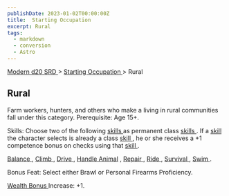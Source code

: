 ```yaml
---
publishDate: 2023-01-02T00:00:00Z
title:  Starting Occupation 
excerpt: Rural
tags:
  - markdown
  - conversion
  - Astro
---
```


[ Modern d20 SRD ](/#modernD20) > [ Starting Occupation ](modern-d20-srd-starting-occupation-index) > Rural

##  Rural

Farm workers, hunters, and others who make a living in rural communities fall
under this category. Prerequisite: Age 15+.

Skills: Choose two of the following [ skills ](modern-d20-srd-skills-index) as
permanent class [ skills ](modern-d20-srd-skills-index) . If a [ skill](modern-d20-srd-skills-index) the character selects is already a class [skill ](modern-d20-srd-skills-index) , he or she receives a +1 competence
bonus on checks using that [ skill ](modern-d20-srd-skills-index) .

[ Balance ](modern-d20-srd-skills-balance) , [ Climb ](modern-d20-srd-skills-climb) , [ Drive ](modern-d20-srd-skills-drive) , [ Handle Animal](modern-d20-srd-skills-handle-animal) , [ Repair ](modern-d20-srd-skills-repair) , [ Ride ](modern-d20-srd-skills-ride) , [ Survival ](modern-d20-srd-skills-survival) , [ Swim ](modern-d20-srd-skills-swim) .

Bonus Feat: Select either Brawl or Personal Firearms Proficiency.

[ Wealth Bonus ](modern-d20-srd-wealth-wealth-bonus) Increase: +1.

